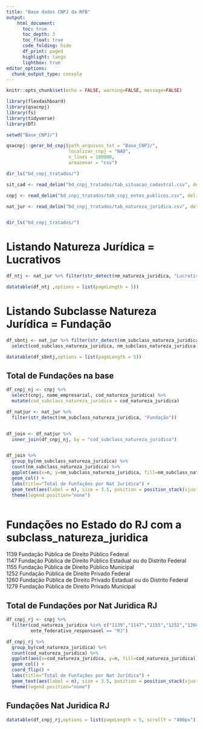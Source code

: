 ```yaml
---
title: "Base dados CNPJ da RFB"
output:
    html_document:
      toc: true
      toc_depth: 3
      toc_float: true
      code_folding: hide
      df_print: paged
      highlight: tango
      lightbox: true
editor_options: 
  chunk_output_type: console
---
```


```r
knitr::opts_chunk$set(echo = FALSE, warning=FALSE, message=FALSE)

library(flexdashboard)
library(qsacnpj)
library(fs)
library(tidyverse)
library(DT)

setwd("Base_CNPJ/")

qsacnpj::gerar_bd_cnpj(path_arquivos_txt = "Base_CNPJ/",
                       localizar_cnpj = "NAO",
                       n_lines = 100000,
                       armazenar = "csv")

dir_ls("bd_cnpj_tratados/")

sit_cad <- read_delim("bd_cnpj_tratados/tab_situacao_cadastral.csv", delim = "#")

cnpj <- read_delim("bd_cnpj_tratados/tab_cnpj_entes_publicos.csv", delim = "#" )

nat_jur <- read_delim("bd_cnpj_tratados/tab_natureza_juridica.csv", delim = "#")



```

```r

dir_ls("bd_cnpj_tratados/")

```


# Listando Natureza Jurídica = Lucrativos

```r

df_ntj <- nat_jur %>% filter(str_detect(nm_natureza_juridica, "Lucrativos"))

datatable(df_ntj ,options = list(pageLength = 5))


```

# Listando Subclasse Natureza Jurídica = Fundação

```r
df_sbntj <- nat_jur %>% filter(str_detect(nm_subclass_natureza_juridica, "Fundação")) %>% 
  select(cod_subclass_natureza_juridica, nm_subclass_natureza_juridica)

datatable(df_sbntj,options = list(pageLength = 5))

```

## Total de Fundações na base

```r

df_cnpj_nj <- cnpj %>% 
  select(cnpj, nome_empresarial, cod_natureza_juridica) %>% 
  mutate(cod_subclass_natureza_juridica = cod_natureza_juridica)

df_natjur <- nat_jur %>% 
  filter(str_detect(nm_subclass_natureza_juridica, "Fundação"))


df_join <- df_natjur %>% 
  inner_join(df_cnpj_nj, by = "cod_subclass_natureza_juridica")


df_join %>%
  group_by(nm_subclass_natureza_juridica) %>% 
  count(nm_subclass_natureza_juridica) %>% 
  ggplot(aes(x=n, y=nm_subclass_natureza_juridica, fill=nm_subclass_natureza_juridica)) +
  geom_col() +
  labs(title="Total de Funfações por Nat Jurídica") +
  geom_text(aes(label = n), size = 3.5, position = position_stack(vjust = 0.8)) +
  theme(legend.position="none")



```


# Fundações no Estado do RJ com a subclass_natureza_juridica {.tabset .tabset-fade .tabset-pills}


1139 Fundação Pública de Direito Público Federal                        
1147 Fundação Pública de Direito Público Estadual ou do Distrito Federal
1155 Fundação Pública de Direito Público Municipal                      
1252 Fundação Pública de Direito Privado Federal                        
1260 Fundação Pública de Direito Privado Estadual ou do Distrito Federal
1279 Fundação Pública de Direito Privado Municipal


## Total de Fundações por Nat Juridica RJ

```r

df_cnpj_rj <- cnpj %>% 
  filter(cod_natureza_juridica %in% c("1139","1147","1155","1252","1260","1279"),
         ente_federativo_responsavel == "RJ")

df_cnpj_rj %>% 
  group_by(cod_natureza_juridica) %>% 
  count(cod_natureza_juridica) %>% 
  ggplot(aes(x=cod_natureza_juridica, y=n, fill=cod_natureza_juridica)) +
  geom_col() +
  coord_flip() +
  labs(title="Total de Funfações por Nat Jurídica") +
  geom_text(aes(label = n), size = 3.5, position = position_stack(vjust = 0.8)) +
  theme(legend.position="none")

```

## Fundações Nat Juridica RJ

```r


datatable(df_cnpj_rj,options = list(pageLength = 5, scrollY = "400px"))

```

